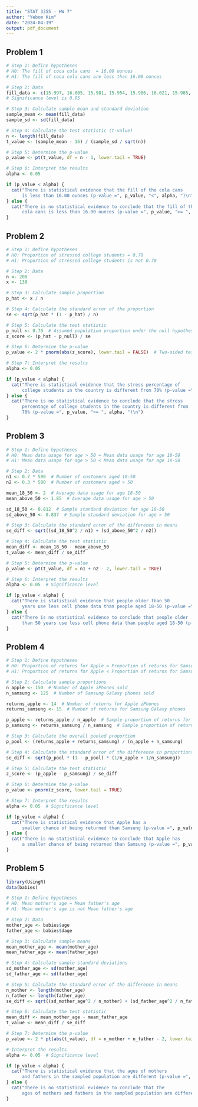 ```yaml
---
title: "STAT 3355 - HW 7"
author: "Yebom Kim"
date: "2024-04-19"
output: pdf_document
---
```


## Problem 1
```r
# Step 1: Define hypotheses
# H0: The fill of coca cola cans  = 16.00 ounces
# H1: The fill of coca cola cans are less than 16.00 ounces

# Step 2: Data
fill_data <- c(15.997, 16.005, 15.981, 15.954, 15.986, 16.021, 15.985, 16.001, 16.018, 16.056)
# Significance level is 0.05

# Step 3: Calculate sample mean and standard deviation
sample_mean <- mean(fill_data)
sample_sd <- sd(fill_data)

# Step 4: Calculate the test statistic (t-value)
n <- length(fill_data)
t_value <- (sample_mean - 16) / (sample_sd / sqrt(n))

# Step 5: Determine the p-value
p_value <- pt(t_value, df = n - 1, lower.tail = TRUE)

# Step 6: Interpret the results
alpha <- 0.05

if (p_value < alpha) {
  cat("There is statistical evidence that the fill of the cola cans 
      is less than 16.00 ounces (p-value =", p_value, "<", alpha, ")\n")
} else {
  cat("There is no statistical evidence to conclude that the fill of the 
      cola cans is less than 16.00 ounces (p-value =", p_value, ">= ", alpha, ")\n")
}
```

## Problem 2
```r
# Step 1: Define hypotheses
# H0: Proportion of stressed college students = 0.70
# H1: Proportion of stressed college students is not 0.70

# Step 2: Data
n <- 200
x <- 130 

# Step 3: Calculate sample proportion
p_hat <- x / n

# Step 4: Calculate the standard error of the proportion
se <- sqrt(p_hat * (1 - p_hat) / n)

# Step 5: Calculate the test statistic
p_null <- 0.70  # Assumed population proportion under the null hypothesis
z_score <- (p_hat - p_null) / se

# Step 6: Determine the p-value
p_value <- 2 * pnorm(abs(z_score), lower.tail = FALSE)  # Two-sided test

# Step 7: Interpret the results
alpha <- 0.05

if (p_value < alpha) {
  cat("There is statistical evidence that the stress percentage of 
      college students in the country is different from 70% (p-value =", p_value, "<", alpha, ")\n")
} else {
  cat("There is no statistical evidence to conclude that the stress 
      percentage of college students in the country is different from 
      70% (p-value =", p_value, ">= ", alpha, ")\n")
}

```

## Problem 3
```r
# Step 1: Define hypotheses
# H0: Mean data usage for age > 50 = Mean data usage for age 18-50
# H1: Mean data usage for age > 50 < Mean data usage for age 18-50

# Step 2: Data
n1 <- 0.7 * 500  # Number of customers aged 18-50
n2 <- 0.3 * 500  # Number of customers aged > 50

mean_18_50 <- 2  # Average data usage for age 18-50
mean_above_50 <- 1.85  # Average data usage for age > 50

sd_18_50 <- 0.812  # Sample standard deviation for age 18-50
sd_above_50 <- 0.837  # Sample standard deviation for age > 50

# Step 3: Calculate the standard error of the difference in means
se_diff <- sqrt((sd_18_50^2 / n1) + (sd_above_50^2 / n2))

# Step 4: Calculate the test statistic
mean_diff <- mean_18_50 - mean_above_50
t_value <- mean_diff / se_diff

# Step 5: Determine the p-value
p_value <- pt(t_value, df = n1 + n2 - 2, lower.tail = TRUE)

# Step 6: Interpret the results
alpha <- 0.05  # Significance level

if (p_value < alpha) {
  cat("There is statistical evidence that people older than 50 
      years use less cell phone data than people aged 18-50 (p-value =", p_value, "<", alpha, ")\n")
} else {
  cat("There is no statistical evidence to conclude that people older 
      than 50 years use less cell phone data than people aged 18-50 (p-value =", p_value, ">= ", alpha, ")\n")
}

```

## Problem 4
```r
# Step 1: Define hypotheses
# H0: Proportion of returns for Apple = Proportion of returns for Samsung
# H1: Proportion of returns for Apple < Proportion of returns for Samsung

# Step 2: Calculate sample proportions
n_apple <- 150  # Number of Apple iPhones sold
n_samsung <- 125  # Number of Samsung Galaxy phones sold

returns_apple <- 14  # Number of returns for Apple iPhones
returns_samsung <- 15  # Number of returns for Samsung Galaxy phones

p_apple <- returns_apple / n_apple  # Sample proportion of returns for Apple
p_samsung <- returns_samsung / n_samsung  # Sample proportion of returns for Samsung

# Step 3: Calculate the overall pooled proportion
p_pool <- (returns_apple + returns_samsung) / (n_apple + n_samsung)

# Step 4: Calculate the standard error of the difference in proportions
se_diff <- sqrt(p_pool * (1 - p_pool) * (1/n_apple + 1/n_samsung))

# Step 5: Calculate the test statistic
z_score <- (p_apple - p_samsung) / se_diff

# Step 6: Determine the p-value
p_value <- pnorm(z_score, lower.tail = TRUE)

# Step 7: Interpret the results
alpha <- 0.05  # Significance level

if (p_value < alpha) {
  cat("There is statistical evidence that Apple has a 
      smaller chance of being returned than Samsung (p-value =", p_value, "<", alpha, ")\n")
} else {
  cat("There is no statistical evidence to conclude that Apple has 
      a smaller chance of being returned than Samsung (p-value =", p_value, ">= ", alpha, ")\n")
}

```

## Problem 5
```r
library(UsingR)
data(babies)

# Step 1: Define hypotheses
# H0: Mean mother's age = Mean father's age
# H1: Mean mother's age is not Mean father's age

# Step 2: Data
mother_age <- babies$age
father_age <- babies$dage

# Step 3: Calculate sample means
mean_mother_age <- mean(mother_age)
mean_father_age <- mean(father_age)

# Step 4: Calculate sample standard deviations
sd_mother_age <- sd(mother_age)
sd_father_age <- sd(father_age)

# Step 5: Calculate the standard error of the difference in means
n_mother <- length(mother_age)
n_father <- length(father_age)
se_diff <- sqrt((sd_mother_age^2 / n_mother) + (sd_father_age^2 / n_father))

# Step 6: Calculate the test statistic
mean_diff <- mean_mother_age - mean_father_age
t_value <- mean_diff / se_diff

# Step 7: Determine the p-value
p_value <- 2 * pt(abs(t_value), df = n_mother + n_father - 2, lower.tail = FALSE)

# Interpret the results
alpha <- 0.05  # Significance level

if (p_value < alpha) {
  cat("There is statistical evidence that the ages of mothers 
      and fathers in the sampled population are different (p-value =", p_value, "<", alpha, ")\n")
} else {
  cat("There is no statistical evidence to conclude that the 
      ages of mothers and fathers in the sampled population are different (p-value =", p_value, ">= ", alpha, ")\n")
}
```